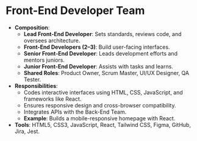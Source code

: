 # Front-End Developer Team
- **Composition**:
  - **Lead Front-End Developer**: Sets standards, reviews code, and oversees architecture.
  - **Front-End Developers (2–3)**: Build user-facing interfaces.
  - **Senior Front-End Developer**: Leads development efforts and mentors juniors.
  - **Junior Front-End Developer**: Assists with tasks and learns.
  - **Shared Roles**: Product Owner, Scrum Master, UI/UX Designer, QA Tester.
- **Responsibilities**:
  - Codes interactive interfaces using HTML, CSS, JavaScript, and frameworks like React.
  - Ensures responsive design and cross-browser compatibility.
  - Integrates APIs with the Back-End Team.
  - **Example**: Builds a mobile-responsive homepage with React.
- **Tools**: HTML5, CSS3, JavaScript, React, Tailwind CSS, Figma, GitHub, Jira, Jest. 